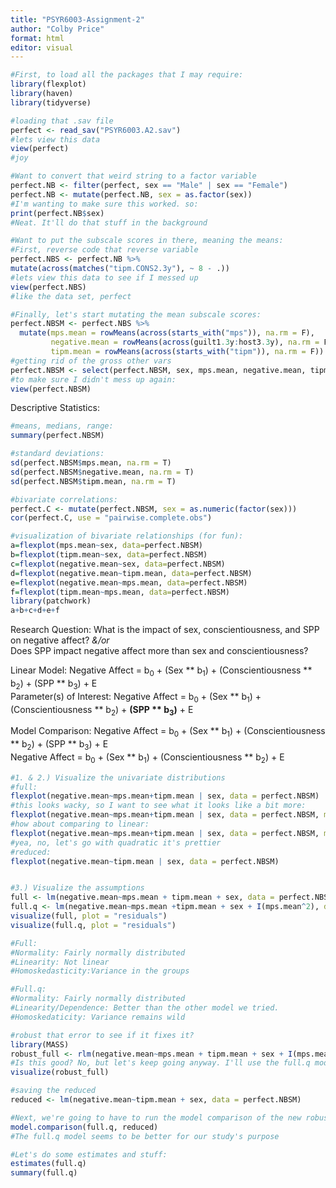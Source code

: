 ```yaml
---
title: "PSYR6003-Assignment-2"
author: "Colby Price"
format: html
editor: visual
---
```


```r
#First, to load all the packages that I may require:
library(flexplot)
library(haven)
library(tidyverse)

#loading that .sav file
perfect <- read_sav("PSYR6003.A2.sav")
#lets view this data
view(perfect)
#joy

#Want to convert that weird string to a factor variable
perfect.NB <- filter(perfect, sex == "Male" | sex == "Female")
perfect.NB <- mutate(perfect.NB, sex = as.factor(sex))
#I'm wanting to make sure this worked. so:
print(perfect.NB$sex)
#Neat. It'll do that stuff in the background

#Want to put the subscale scores in there, meaning the means:
#First, reverse code that reverse variable
perfect.NBS <- perfect.NB %>% 
mutate(across(matches("tipm.CONS2.3y"), ~ 8 - .))
#lets view this data to see if I messed up
view(perfect.NBS)
#like the data set, perfect

#Finally, let's start mutating the mean subscale scores:
perfect.NBSM <- perfect.NBS %>% 
  mutate(mps.mean = rowMeans(across(starts_with("mps")), na.rm = F), 
         negative.mean = rowMeans(across(guilt1.3y:host3.3y), na.rm = F),
         tipm.mean = rowMeans(across(starts_with("tipm")), na.rm = F))
#getting rid of the gross other vars
perfect.NBSM <- select(perfect.NBSM, sex, mps.mean, negative.mean, tipm.mean)
#to make sure I didn't mess up again:
view(perfect.NBSM)
```

Descriptive Statistics:

```r
#means, medians, range:
summary(perfect.NBSM)

#standard deviations:
sd(perfect.NBSM$mps.mean, na.rm = T)
sd(perfect.NBSM$negative.mean, na.rm = T)
sd(perfect.NBSM$tipm.mean, na.rm = T)

#bivariate correlations:
perfect.C <- mutate(perfect.NBSM, sex = as.numeric(factor(sex)))
cor(perfect.C, use = "pairwise.complete.obs")

```

```r
#visualization of bivariate relationships (for fun):
a=flexplot(mps.mean~sex, data=perfect.NBSM)
b=flexplot(tipm.mean~sex, data=perfect.NBSM)
c=flexplot(negative.mean~sex, data=perfect.NBSM)
d=flexplot(negative.mean~tipm.mean, data=perfect.NBSM)
e=flexplot(negative.mean~mps.mean, data=perfect.NBSM)
f=flexplot(tipm.mean~mps.mean, data=perfect.NBSM)
library(patchwork)
a+b+c+d+e+f
```

Research Question: What is the impact of sex, conscientiousness, and SPP on negative affect? *&/or*\
Does SPP impact negative affect more than sex and conscientiousness?

Linear Model: Negative Affect = b~0~ + (Sex \*\* b~1~) + (Conscientiousness \*\* b~2~) + (SPP \*\* b~3~) + E\
Parameter(s) of Interest: Negative Affect = b~0~ + (Sex \*\* b~1~) + (Conscientiousness \*\* b~2~) + **(SPP \*\* b~3~)** + E

Model Comparison: Negative Affect = b~0~ + (Sex \*\* b~1~) + (Conscientiousness \*\* b~2~) + (SPP \*\* b~3~) + E\
Negative Affect = b~0~ + (Sex \*\* b~1~) + (Conscientiousness \*\* b~2~) + E

```r
#1. & 2.) Visualize the univariate distributions
#full:
flexplot(negative.mean~mps.mean+tipm.mean | sex, data = perfect.NBSM)
#this looks wacky, so I want to see what it looks like a bit more:
flexplot(negative.mean~mps.mean+tipm.mean | sex, data = perfect.NBSM, method = "quadratic", ghost.line = "black")
#how about comparing to linear:
flexplot(negative.mean~mps.mean+tipm.mean | sex, data = perfect.NBSM, method = "linear")
#yea, no, let's go with quadratic it's prettier
#reduced:
flexplot(negative.mean~tipm.mean | sex, data = perfect.NBSM)


#3.) Visualize the assumptions
full <- lm(negative.mean~mps.mean + tipm.mean + sex, data = perfect.NBSM)
full.q <- lm(negative.mean~mps.mean +tipm.mean + sex + I(mps.mean^2), data = perfect.NBSM)
visualize(full, plot = "residuals")
visualize(full.q, plot = "residuals")

#Full:
#Normality: Fairly normally distributed
#Linearity: Not linear
#Homoskedasticity:Variance in the groups

#Full.q:
#Normality: Fairly normally distributed
#Linearity/Dependence: Better than the other model we tried.
#Homoskedaticity: Variance remains wild
```

```r
#robust that error to see if it fixes it?
library(MASS)
robust_full <- rlm(negative.mean~mps.mean + tipm.mean + sex + I(mps.mean^2), data = perfect.NBSM) 
#Is this good? No, but let's keep going anyway. I'll use the full.q model because they're practically the same visually speaking:
visualize(robust_full)
```

```r

#saving the reduced
reduced <- lm(negative.mean~tipm.mean + sex, data = perfect.NBSM)

#Next, we're going to have to run the model comparison of the new robust model and the reduced model:
model.comparison(full.q, reduced)
#The full.q model seems to be better for our study's purpose

#Let's do some estimates and stuff:
estimates(full.q)
summary(full.q)
```
